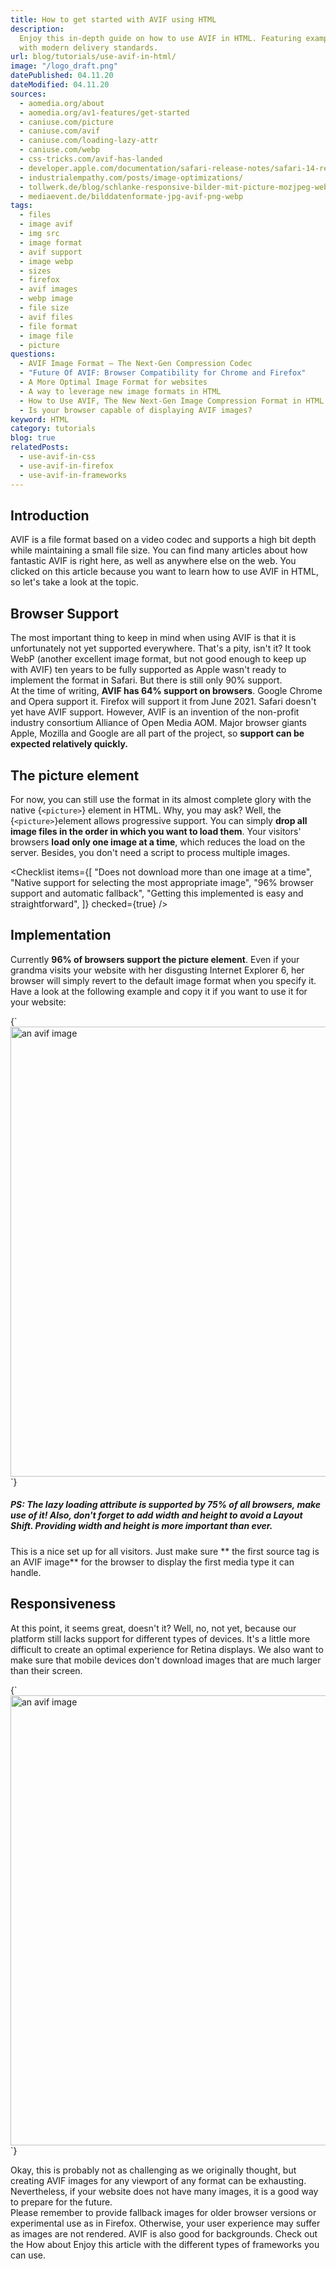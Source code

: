 ```yaml
---
title: How to get started with AVIF using HTML
description:
  Enjoy this in-depth guide on how to use AVIF in HTML. Featuring examples
  with modern delivery standards.
url: blog/tutorials/use-avif-in-html/
image: "/logo_draft.png"
datePublished: 04.11.20
dateModified: 04.11.20
sources:
  - aomedia.org/about
  - aomedia.org/av1-features/get-started
  - caniuse.com/picture
  - caniuse.com/avif
  - caniuse.com/loading-lazy-attr
  - caniuse.com/webp
  - css-tricks.com/avif-has-landed
  - developer.apple.com/documentation/safari-release-notes/safari-14-release-notes
  - industrialempathy.com/posts/image-optimizations/
  - tollwerk.de/blog/schlanke-responsive-bilder-mit-picture-mozjpeg-webp-avif-sqip
  - mediaevent.de/bilddatenformate-jpg-avif-png-webp
tags:
  - files
  - image avif
  - img src
  - image format
  - avif support
  - image webp
  - sizes
  - firefox
  - avif images
  - webp image
  - file size
  - avif files
  - file format
  - image file
  - picture
questions:
  - AVIF Image Format – The Next-Gen Compression Codec
  - "Future Of AVIF: Browser Compatibility for Chrome and Firefox"
  - A More Optimal Image Format for websites
  - A way to leverage new image formats in HTML
  - How to Use AVIF, The New Next-Gen Image Compression Format in HTML
  - Is your browser capable of displaying AVIF images?
keyword: HTML
category: tutorials
blog: true
relatedPosts:
  - use-avif-in-css
  - use-avif-in-firefox
  - use-avif-in-frameworks
---
```


## Introduction

AVIF is a file format based on a video codec and supports a high bit depth while maintaining a small file size. You can find many articles about how fantastic AVIF is right here, as well as anywhere else on the web. You clicked on this article because you want to learn how to use AVIF in HTML, so let's take a look at the topic.

## Browser Support

The most important thing to keep in mind when using AVIF is that it is unfortunately not yet supported everywhere. That's a pity, isn't it? It took WebP (another excellent image format, but not good enough to keep up with AVIF) ten years to be fully supported as Apple wasn't ready to implement the format in Safari. But there is still only 90% support.  
At the time of writing, **AVIF has 64% support on browsers**. Google Chrome and Opera support it. Firefox will support it from June 2021\. Safari doesn't yet have AVIF support. However, AVIF is an invention of the non-profit industry consortium Alliance of Open Media AOM. Major browser giants Apple, Mozilla and Google are all part of the project, so **support can be expected relatively quickly.**

## The picture element

For now, you can still use the format in its almost complete glory with the native {`<picture>`} element in HTML. Why, you may ask? Well, the {`<picture>`}element allows progressive support. You can simply **drop all image files in the order in which you want to load them**. Your visitors' browsers **load only one image at a time**, which reduces the load on the server. Besides, you don't need a script to process multiple images.

<Checklist
  items={[
    "Does not download more than one image at a time",
    "Native support for selecting the most appropriate image",
    "96% browser support and automatic fallback",
    "Getting this implemented is easy and straightforward",
  ]}
  checked={true}
/>

## Implementation

Currently **96% of browsers support the picture element**. Even if your grandma visits your website with her disgusting Internet Explorer 6, her browser will simply revert to the default image format when you specify it. Have a look at the following example and copy it if you want to use it for your website:

<Syntax language="html">
  {`<picture>
  <source srcSet="image.avif" type="image/avif" />
  <source srcSet="image.webp" type="image/webp" />
  <img
  width="1280" height="720" decoding="async" loading="lazy"
  src="image.jpg" alt="an avif image" />
</picture>`}
</Syntax>

##### PS: The lazy loading attribute is supported by 75% of all browsers, make use of it! Also, don't forget to add width and height to avoid a Layout Shift. Providing width and height is more important than ever.

This is a nice set up for all visitors. Just make sure ** the first source tag is an AVIF image** for the browser to display the first media type it can handle.

## Responsiveness

At this point, it seems great, doesn't it? Well, no, not yet, because our platform still lacks support for different types of devices. It's a little more difficult to create an optimal experience for Retina displays. We also want to make sure that mobile devices don't download images that are much larger than their screen.

<Syntax language="html">
  {`<picture>
<source
sizes="(max-width: 640px) 100vw, 640px"
srcSet="/image-1280.avif 1280w, /image-640.avif 640w, /image-320.avif 320w"
type="image/avif" />
<source
sizes="(max-width: 640px) 100vw, 640px"
srcSet="/image-1280.avif 1280w, /image-640.webp 640w, /image-320.webp 320w"
type="image/webp" />
<source
sizes="(max-width: 640px) 100vw, 640px"
srcSet="/image-1280.avif 1280w, /image-640.jpg 640w, /image-320.jpg 320w"
type="image/jpg" />
<img
width="1280" height="720" decoding="async" loading="lazy"
src="/image.jpg" alt="an avif image" />
</picture>`}
</Syntax>

Okay, this is probably not as challenging as we originally thought, but creating AVIF images for any viewport of any format can be exhausting. Nevertheless, if your website does not have many images, it is a good way to prepare for the future.  
Please remember to provide fallback images for older browser versions or experimental use as in Firefox. Otherwise, your user experience may suffer as images are not rendered. AVIF is also good for backgrounds. Check out the <Link text="CSS article." link="/blog/tutorials/use-avif-in-css/" /> How about <Link text="frameworks?" link="/blog/tutorials/use-avif-in-frameworks/" /> Enjoy this article with the different types of frameworks you can use.

